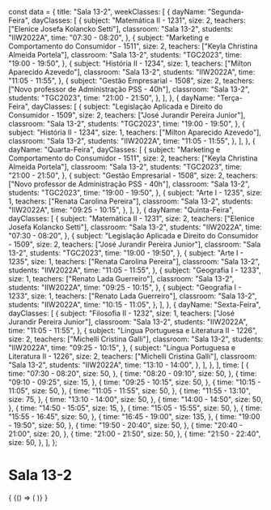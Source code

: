 const data = {
  title: "Sala 13-2",
  weekClasses: [
    {
      dayName: "Segunda-Feira",
      dayClasses: [
        {
          subject: "Matemática II - 1231",
          size: 2,
          teachers: ["Elenice Josefa Kolancko Setti"],
          classroom: "Sala 13-2",
          students: "IIW2022A",
          time: "07:30 - 08:20",
        },
        {
          subject: "Marketing e Comportamento do Consumidor - 1511",
          size: 2,
          teachers: ["Keyla Christina Almeida Portela"],
          classroom: "Sala 13-2",
          students: "TGC2023",
          time: "19:00 - 19:50",
        },
        {
          subject: "História II - 1234",
          size: 1,
          teachers: ["Milton Aparecido Azevedo"],
          classroom: "Sala 13-2",
          students: "IIW2022A",
          time: "11:05 - 11:55",
        },
        {
          subject: "Gestão Empresarial - 1508",
          size: 2,
          teachers: ["Novo professor de Administração PSS - 40h"],
          classroom: "Sala 13-2",
          students: "TGC2023",
          time: "21:00 - 21:50",
        },
      ],
    },
    {
      dayName: "Terça-Feira",
      dayClasses: [
        {
          subject: "Legislação Aplicada e Direito do Consumidor - 1509",
          size: 2,
          teachers: ["José Jurandir Pereira Junior"],
          classroom: "Sala 13-2",
          students: "TGC2023",
          time: "19:00 - 19:50",
        },
        {
          subject: "História II - 1234",
          size: 1,
          teachers: ["Milton Aparecido Azevedo"],
          classroom: "Sala 13-2",
          students: "IIW2022A",
          time: "11:05 - 11:55",
        },
      ],
    },
    {
      dayName: "Quarta-Feira",
      dayClasses: [
        {
          subject: "Marketing e Comportamento do Consumidor - 1511",
          size: 2,
          teachers: ["Keyla Christina Almeida Portela"],
          classroom: "Sala 13-2",
          students: "TGC2023",
          time: "21:00 - 21:50",
        },
        {
          subject: "Gestão Empresarial - 1508",
          size: 2,
          teachers: ["Novo professor de Administração PSS - 40h"],
          classroom: "Sala 13-2",
          students: "TGC2023",
          time: "19:00 - 19:50",
        },
        {
          subject: "Arte I - 1235",
          size: 1,
          teachers: ["Renata Carolina Pereira"],
          classroom: "Sala 13-2",
          students: "IIW2022A",
          time: "09:25 - 10:15",
        },
      ],
    },
    {
      dayName: "Quinta-Feira",
      dayClasses: [
        {
          subject: "Matemática II - 1231",
          size: 2,
          teachers: ["Elenice Josefa Kolancko Setti"],
          classroom: "Sala 13-2",
          students: "IIW2022A",
          time: "07:30 - 08:20",
        },
        {
          subject: "Legislação Aplicada e Direito do Consumidor - 1509",
          size: 2,
          teachers: ["José Jurandir Pereira Junior"],
          classroom: "Sala 13-2",
          students: "TGC2023",
          time: "19:00 - 19:50",
        },
        {
          subject: "Arte I - 1235",
          size: 1,
          teachers: ["Renata Carolina Pereira"],
          classroom: "Sala 13-2",
          students: "IIW2022A",
          time: "11:05 - 11:55",
        },
        {
          subject: "Geografia I - 1233",
          size: 1,
          teachers: ["Renato Lada Guerreiro"],
          classroom: "Sala 13-2",
          students: "IIW2022A",
          time: "09:25 - 10:15",
        },
        {
          subject: "Geografia I - 1233",
          size: 1,
          teachers: ["Renato Lada Guerreiro"],
          classroom: "Sala 13-2",
          students: "IIW2022A",
          time: "10:15 - 11:05",
        },
      ],
    },
    {
      dayName: "Sexta-Feira",
      dayClasses: [
        {
          subject: "Filosofia II - 1232",
          size: 1,
          teachers: ["José Jurandir Pereira Junior"],
          classroom: "Sala 13-2",
          students: "IIW2022A",
          time: "11:05 - 11:55",
        },
        {
          subject: "Língua Portuguesa e Literatura II - 1226",
          size: 2,
          teachers: ["Michelli Cristina Galli"],
          classroom: "Sala 13-2",
          students: "IIW2022A",
          time: "09:25 - 10:15",
        },
        {
          subject: "Língua Portuguesa e Literatura II - 1226",
          size: 2,
          teachers: ["Michelli Cristina Galli"],
          classroom: "Sala 13-2",
          students: "IIW2022A",
          time: "13:10 - 14:00",
        },
      ],
    },
  ],
  time: [
    {
      time: "07:30 - 08:20",
      size: 50,
    },
    {
      time: "08:20 - 09:10",
      size: 50,
    },
    {
      time: "09:10 - 09:25",
      size: 15,
    },
    {
      time: "09:25 - 10:15",
      size: 50,
    },
    {
      time: "10:15 - 11:05",
      size: 50,
    },
    {
      time: "11:05 - 11:55",
      size: 50,
    },
    {
      time: "11:55 - 13:10",
      size: 75,
    },
    {
      time: "13:10 - 14:00",
      size: 50,
    },
    {
      time: "14:00 - 14:50",
      size: 50,
    },
    {
      time: "14:50 - 15:05",
      size: 15,
    },
    {
      time: "15:05 - 15:55",
      size: 50,
    },
    {
      time: "15:55 - 16:45",
      size: 50,
    },
    {
      time: "16:45 - 19:00",
      size: 135,
    },
    {
      time: "19:00 - 19:50",
      size: 50,
    },
    {
      time: "19:50 - 20:40",
      size: 50,
    },
    {
      time: "20:40 - 21:00",
      size: 20,
    },
    {
      time: "21:00 - 21:50",
      size: 50,
    },
    {
      time: "21:50 - 22:40",
      size: 50,
    },
  ],
};

# Sala 13-2

<div>
  {
    <BrowserOnly>
      {() => (
        <Grid
          title={data.title}
          weekClasses={data.weekClasses}
          time={data.time}
        />
      )}
    </BrowserOnly>
  }
</div>
